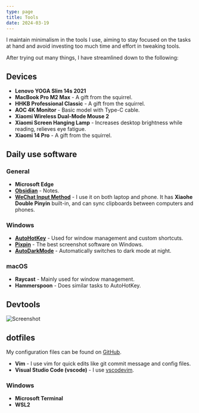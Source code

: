 ```yaml
---
type: page
title: Tools
date: 2024-03-19
---
```


I maintain minimalism in the tools I use, aiming to stay focused on the tasks at hand 
and avoid investing too much time and effort in tweaking tools. 

After trying out many things, I have streamlined down to the following:

## Devices

- **Lenovo YOGA Slim 14s 2021**
- **MacBook Pro M2 Max** - A gift from the squirrel.
- **HHKB Professional Classic** - A gift from the squirrel.
- **AOC 4K Monitor** - Basic model with Type-C cable.
- **Xiaomi Wireless Dual-Mode Mouse 2** 
- **Xiaomi Screen Hanging Lamp** - Increases desktop brightness while reading, relieves eye fatigue.
- **Xiaomi 14 Pro** - A gift from the squirrel.

## Daily use software

### General

- **Microsoft Edge**
- **[Obsidian](https://obsidian.md)** - Notes. 
- **[WeChat Input Method](https://z.weixin.qq.com)** - I use it on both laptop and phone. It has **Xiaohe Double Pinyin** built-in, and can sync clipboards between computers and phones.

### Windows

- **[AutoHotKey](https://www.autohotkey.com/)** - Used for window management and custom shortcuts.
- **[Pixpin](https://pixpinapp.com/)** - The best screenshot software on Windows.
- **[AutoDarkMode](https://apps.microsoft.com/detail/XP8JK4HZBVF435?launch=true&mode=full&hl=en-us&gl=cn&ocid=bingwebsearch)** - Automatically switches to dark mode at night.

### macOS

- **Raycast** - Mainly used for window management.
- **Hammerspoon** - Does similar tasks to AutoHotKey.

## Devtools

![Screenshot](https://github.com/wzhudev/d/raw/main/img/screenshot.png)

## dotfiles

My configuration files can be found on [GitHub](https://github.com/wzhudev/d).

- **Vim** - I use vim for quick edits like git commit message and config files.
- **Visual Studio Code (vscode)** - I use [vscodevim](https://marketplace.visualstudio.com/items?itemName=vscodevim.vim). 

### Windows

- **Microsoft Terminal**
- **WSL2**
